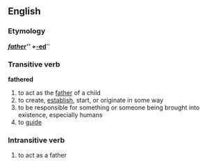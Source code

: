 == English ==
=== Etymology ===
{{E.}} '''''[[father]]''''' + '''''[[-ed]]'''''

=== Transitive verb ===
'''fathered'''
#to act as the [[father]] of a child
#to create, [[establish]], start, or originate in some way
#to be responsible for something or someone being brought into existence, especially humans
#to [[guide]]

=== Intransitive verb ===
#to act as a father